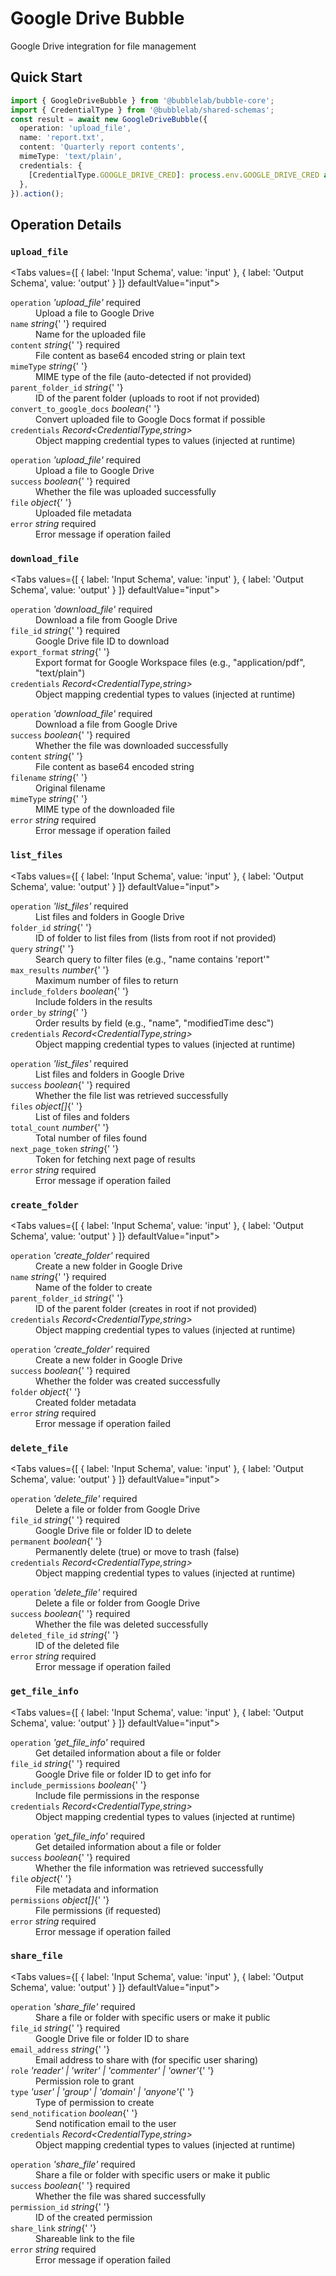 # Google Drive Bubble

Google Drive integration for file management


## Quick Start

```typescript
import { GoogleDriveBubble } from '@bubblelab/bubble-core';
import { CredentialType } from '@bubblelab/shared-schemas';
const result = await new GoogleDriveBubble({
  operation: 'upload_file',
  name: 'report.txt',
  content: 'Quarterly report contents',
  mimeType: 'text/plain',
  credentials: {
    [CredentialType.GOOGLE_DRIVE_CRED]: process.env.GOOGLE_DRIVE_CRED as string,
  },
}).action();
```

## Operation Details

### `upload_file`

<Tabs values={[
  { label: 'Input Schema', value: 'input' },
  { label: 'Output Schema', value: 'output' }
]} defaultValue="input">
  <TabItem value="input">

<div className="schema-card">
<dl>
  <dt><code>operation</code> <em>'upload_file'</em> <span style={{color:'#d32f2f',fontWeight:600}}>required</span></dt>
  <dd>Upload a file to Google Drive</dd>

<dt>
  <code>name</code> <em>string</em>{' '}
  <span style={{ color: '#d32f2f', fontWeight: 600 }}>required</span>
</dt>
<dd>Name for the uploaded file</dd>

<dt>
  <code>content</code> <em>string</em>{' '}
  <span style={{ color: '#d32f2f', fontWeight: 600 }}>required</span>
</dt>
<dd>File content as base64 encoded string or plain text</dd>

<dt>
  <code>mimeType</code> <em>string</em>{' '}
</dt>
<dd>MIME type of the file (auto-detected if not provided)</dd>

<dt>
  <code>parent_folder_id</code> <em>string</em>{' '}
</dt>
<dd>ID of the parent folder (uploads to root if not provided)</dd>

<dt>
  <code>convert_to_google_docs</code> <em>boolean</em>{' '}
</dt>
<dd>Convert uploaded file to Google Docs format if possible</dd>

  <dt><code>credentials</code> <em>Record&lt;CredentialType,string&gt;</em> </dt>
  <dd>Object mapping credential types to values (injected at runtime)</dd>
</dl>

</div>

  </TabItem>
  <TabItem value="output">

<div className="schema-card">
<dl>
  <dt><code>operation</code> <em>'upload_file'</em> <span style={{color:'#d32f2f',fontWeight:600}}>required</span></dt>
  <dd>Upload a file to Google Drive</dd>

<dt>
  <code>success</code> <em>boolean</em>{' '}
  <span style={{ color: '#d32f2f', fontWeight: 600 }}>required</span>
</dt>
<dd>Whether the file was uploaded successfully</dd>

<dt>
  <code>file</code> <em>object</em>{' '}
</dt>
<dd>Uploaded file metadata</dd>

  <dt><code>error</code> <em>string</em> <span style={{color:'#d32f2f',fontWeight:600}}>required</span></dt>
  <dd>Error message if operation failed</dd>
</dl>

</div>

  </TabItem>
</Tabs>

### `download_file`

<Tabs values={[
  { label: 'Input Schema', value: 'input' },
  { label: 'Output Schema', value: 'output' }
]} defaultValue="input">
  <TabItem value="input">

<div className="schema-card">
<dl>
  <dt><code>operation</code> <em>'download_file'</em> <span style={{color:'#d32f2f',fontWeight:600}}>required</span></dt>
  <dd>Download a file from Google Drive</dd>

<dt>
  <code>file_id</code> <em>string</em>{' '}
  <span style={{ color: '#d32f2f', fontWeight: 600 }}>required</span>
</dt>
<dd>Google Drive file ID to download</dd>

<dt>
  <code>export_format</code> <em>string</em>{' '}
</dt>
<dd>
  Export format for Google Workspace files (e.g., "application/pdf",
  "text/plain")
</dd>

  <dt><code>credentials</code> <em>Record&lt;CredentialType,string&gt;</em> </dt>
  <dd>Object mapping credential types to values (injected at runtime)</dd>
</dl>

</div>

  </TabItem>
  <TabItem value="output">

<div className="schema-card">
<dl>
  <dt><code>operation</code> <em>'download_file'</em> <span style={{color:'#d32f2f',fontWeight:600}}>required</span></dt>
  <dd>Download a file from Google Drive</dd>

<dt>
  <code>success</code> <em>boolean</em>{' '}
  <span style={{ color: '#d32f2f', fontWeight: 600 }}>required</span>
</dt>
<dd>Whether the file was downloaded successfully</dd>

<dt>
  <code>content</code> <em>string</em>{' '}
</dt>
<dd>File content as base64 encoded string</dd>

<dt>
  <code>filename</code> <em>string</em>{' '}
</dt>
<dd>Original filename</dd>

<dt>
  <code>mimeType</code> <em>string</em>{' '}
</dt>
<dd>MIME type of the downloaded file</dd>

  <dt><code>error</code> <em>string</em> <span style={{color:'#d32f2f',fontWeight:600}}>required</span></dt>
  <dd>Error message if operation failed</dd>
</dl>

</div>

  </TabItem>
</Tabs>

### `list_files`

<Tabs values={[
  { label: 'Input Schema', value: 'input' },
  { label: 'Output Schema', value: 'output' }
]} defaultValue="input">
  <TabItem value="input">

<div className="schema-card">
<dl>
  <dt><code>operation</code> <em>'list_files'</em> <span style={{color:'#d32f2f',fontWeight:600}}>required</span></dt>
  <dd>List files and folders in Google Drive</dd>

<dt>
  <code>folder_id</code> <em>string</em>{' '}
</dt>
<dd>ID of folder to list files from (lists from root if not provided)</dd>

<dt>
  <code>query</code> <em>string</em>{' '}
</dt>
<dd>Search query to filter files (e.g., "name contains 'report'"</dd>

<dt>
  <code>max_results</code> <em>number</em>{' '}
</dt>
<dd>Maximum number of files to return</dd>

<dt>
  <code>include_folders</code> <em>boolean</em>{' '}
</dt>
<dd>Include folders in the results</dd>

<dt>
  <code>order_by</code> <em>string</em>{' '}
</dt>
<dd>Order results by field (e.g., "name", "modifiedTime desc")</dd>

  <dt><code>credentials</code> <em>Record&lt;CredentialType,string&gt;</em> </dt>
  <dd>Object mapping credential types to values (injected at runtime)</dd>
</dl>

</div>

  </TabItem>
  <TabItem value="output">

<div className="schema-card">
<dl>
  <dt><code>operation</code> <em>'list_files'</em> <span style={{color:'#d32f2f',fontWeight:600}}>required</span></dt>
  <dd>List files and folders in Google Drive</dd>

<dt>
  <code>success</code> <em>boolean</em>{' '}
  <span style={{ color: '#d32f2f', fontWeight: 600 }}>required</span>
</dt>
<dd>Whether the file list was retrieved successfully</dd>

<dt>
  <code>files</code> <em>object[]</em>{' '}
</dt>
<dd>List of files and folders</dd>

<dt>
  <code>total_count</code> <em>number</em>{' '}
</dt>
<dd>Total number of files found</dd>

<dt>
  <code>next_page_token</code> <em>string</em>{' '}
</dt>
<dd>Token for fetching next page of results</dd>

  <dt><code>error</code> <em>string</em> <span style={{color:'#d32f2f',fontWeight:600}}>required</span></dt>
  <dd>Error message if operation failed</dd>
</dl>

</div>

  </TabItem>
</Tabs>

### `create_folder`

<Tabs values={[
  { label: 'Input Schema', value: 'input' },
  { label: 'Output Schema', value: 'output' }
]} defaultValue="input">
  <TabItem value="input">

<div className="schema-card">
<dl>
  <dt><code>operation</code> <em>'create_folder'</em> <span style={{color:'#d32f2f',fontWeight:600}}>required</span></dt>
  <dd>Create a new folder in Google Drive</dd>

<dt>
  <code>name</code> <em>string</em>{' '}
  <span style={{ color: '#d32f2f', fontWeight: 600 }}>required</span>
</dt>
<dd>Name of the folder to create</dd>

<dt>
  <code>parent_folder_id</code> <em>string</em>{' '}
</dt>
<dd>ID of the parent folder (creates in root if not provided)</dd>

  <dt><code>credentials</code> <em>Record&lt;CredentialType,string&gt;</em> </dt>
  <dd>Object mapping credential types to values (injected at runtime)</dd>
</dl>

</div>

  </TabItem>
  <TabItem value="output">

<div className="schema-card">
<dl>
  <dt><code>operation</code> <em>'create_folder'</em> <span style={{color:'#d32f2f',fontWeight:600}}>required</span></dt>
  <dd>Create a new folder in Google Drive</dd>

<dt>
  <code>success</code> <em>boolean</em>{' '}
  <span style={{ color: '#d32f2f', fontWeight: 600 }}>required</span>
</dt>
<dd>Whether the folder was created successfully</dd>

<dt>
  <code>folder</code> <em>object</em>{' '}
</dt>
<dd>Created folder metadata</dd>

  <dt><code>error</code> <em>string</em> <span style={{color:'#d32f2f',fontWeight:600}}>required</span></dt>
  <dd>Error message if operation failed</dd>
</dl>

</div>

  </TabItem>
</Tabs>

### `delete_file`

<Tabs values={[
  { label: 'Input Schema', value: 'input' },
  { label: 'Output Schema', value: 'output' }
]} defaultValue="input">
  <TabItem value="input">

<div className="schema-card">
<dl>
  <dt><code>operation</code> <em>'delete_file'</em> <span style={{color:'#d32f2f',fontWeight:600}}>required</span></dt>
  <dd>Delete a file or folder from Google Drive</dd>

<dt>
  <code>file_id</code> <em>string</em>{' '}
  <span style={{ color: '#d32f2f', fontWeight: 600 }}>required</span>
</dt>
<dd>Google Drive file or folder ID to delete</dd>

<dt>
  <code>permanent</code> <em>boolean</em>{' '}
</dt>
<dd>Permanently delete (true) or move to trash (false)</dd>

  <dt><code>credentials</code> <em>Record&lt;CredentialType,string&gt;</em> </dt>
  <dd>Object mapping credential types to values (injected at runtime)</dd>
</dl>

</div>

  </TabItem>
  <TabItem value="output">

<div className="schema-card">
<dl>
  <dt><code>operation</code> <em>'delete_file'</em> <span style={{color:'#d32f2f',fontWeight:600}}>required</span></dt>
  <dd>Delete a file or folder from Google Drive</dd>

<dt>
  <code>success</code> <em>boolean</em>{' '}
  <span style={{ color: '#d32f2f', fontWeight: 600 }}>required</span>
</dt>
<dd>Whether the file was deleted successfully</dd>

<dt>
  <code>deleted_file_id</code> <em>string</em>{' '}
</dt>
<dd>ID of the deleted file</dd>

  <dt><code>error</code> <em>string</em> <span style={{color:'#d32f2f',fontWeight:600}}>required</span></dt>
  <dd>Error message if operation failed</dd>
</dl>

</div>

  </TabItem>
</Tabs>

### `get_file_info`

<Tabs values={[
  { label: 'Input Schema', value: 'input' },
  { label: 'Output Schema', value: 'output' }
]} defaultValue="input">
  <TabItem value="input">

<div className="schema-card">
<dl>
  <dt><code>operation</code> <em>'get_file_info'</em> <span style={{color:'#d32f2f',fontWeight:600}}>required</span></dt>
  <dd>Get detailed information about a file or folder</dd>

<dt>
  <code>file_id</code> <em>string</em>{' '}
  <span style={{ color: '#d32f2f', fontWeight: 600 }}>required</span>
</dt>
<dd>Google Drive file or folder ID to get info for</dd>

<dt>
  <code>include_permissions</code> <em>boolean</em>{' '}
</dt>
<dd>Include file permissions in the response</dd>

  <dt><code>credentials</code> <em>Record&lt;CredentialType,string&gt;</em> </dt>
  <dd>Object mapping credential types to values (injected at runtime)</dd>
</dl>

</div>

  </TabItem>
  <TabItem value="output">

<div className="schema-card">
<dl>
  <dt><code>operation</code> <em>'get_file_info'</em> <span style={{color:'#d32f2f',fontWeight:600}}>required</span></dt>
  <dd>Get detailed information about a file or folder</dd>

<dt>
  <code>success</code> <em>boolean</em>{' '}
  <span style={{ color: '#d32f2f', fontWeight: 600 }}>required</span>
</dt>
<dd>Whether the file information was retrieved successfully</dd>

<dt>
  <code>file</code> <em>object</em>{' '}
</dt>
<dd>File metadata and information</dd>

<dt>
  <code>permissions</code> <em>object[]</em>{' '}
</dt>
<dd>File permissions (if requested)</dd>

  <dt><code>error</code> <em>string</em> <span style={{color:'#d32f2f',fontWeight:600}}>required</span></dt>
  <dd>Error message if operation failed</dd>
</dl>

</div>

  </TabItem>
</Tabs>

### `share_file`

<Tabs values={[
  { label: 'Input Schema', value: 'input' },
  { label: 'Output Schema', value: 'output' }
]} defaultValue="input">
  <TabItem value="input">

<div className="schema-card">
<dl>
  <dt><code>operation</code> <em>'share_file'</em> <span style={{color:'#d32f2f',fontWeight:600}}>required</span></dt>
  <dd>Share a file or folder with specific users or make it public</dd>

<dt>
  <code>file_id</code> <em>string</em>{' '}
  <span style={{ color: '#d32f2f', fontWeight: 600 }}>required</span>
</dt>
<dd>Google Drive file or folder ID to share</dd>

<dt>
  <code>email_address</code> <em>string</em>{' '}
</dt>
<dd>Email address to share with (for specific user sharing)</dd>

<dt>
  <code>role</code> <em>'reader' | 'writer' | 'commenter' | 'owner'</em>{' '}
</dt>
<dd>Permission role to grant</dd>

<dt>
  <code>type</code> <em>'user' | 'group' | 'domain' | 'anyone'</em>{' '}
</dt>
<dd>Type of permission to create</dd>

<dt>
  <code>send_notification</code> <em>boolean</em>{' '}
</dt>
<dd>Send notification email to the user</dd>

  <dt><code>credentials</code> <em>Record&lt;CredentialType,string&gt;</em> </dt>
  <dd>Object mapping credential types to values (injected at runtime)</dd>
</dl>

</div>

  </TabItem>
  <TabItem value="output">

<div className="schema-card">
<dl>
  <dt><code>operation</code> <em>'share_file'</em> <span style={{color:'#d32f2f',fontWeight:600}}>required</span></dt>
  <dd>Share a file or folder with specific users or make it public</dd>

<dt>
  <code>success</code> <em>boolean</em>{' '}
  <span style={{ color: '#d32f2f', fontWeight: 600 }}>required</span>
</dt>
<dd>Whether the file was shared successfully</dd>

<dt>
  <code>permission_id</code> <em>string</em>{' '}
</dt>
<dd>ID of the created permission</dd>

<dt>
  <code>share_link</code> <em>string</em>{' '}
</dt>
<dd>Shareable link to the file</dd>

  <dt><code>error</code> <em>string</em> <span style={{color:'#d32f2f',fontWeight:600}}>required</span></dt>
  <dd>Error message if operation failed</dd>
</dl>

</div>

  </TabItem>
</Tabs>
